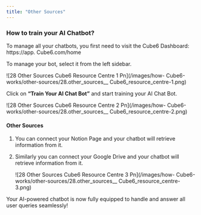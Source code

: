 ```yaml
---
title: "Other Sources"
---
```


### **How to train your AI Chatbot?**

To manage all your chatbots, you first need to visit the  Cube6 Dashboard:  https://app. Cube6.com/home

To manage your bot, select it from the left sidebar.

![28 Other Sources  Cube6 Resource Centre 1 Pn](/images/how- Cube6-works/other-sources/28.other_sources__ Cube6_resource_centre-1.png)

Click on **“Train Your AI Chat Bot”** and start training your AI Chat Bot.

![28 Other Sources  Cube6 Resource Centre 2 Pn](/images/how- Cube6-works/other-sources/28.other_sources__ Cube6_resource_centre-2.png)

#### **Other Sources**

1. You can connect your Notion Page and your chatbot will retrieve information from it.
2. Similarly you can connect your Google Drive and your chatbot will retrieve information from it.

   ![28 Other Sources  Cube6 Resource Centre 3 Pn](/images/how- Cube6-works/other-sources/28.other_sources__ Cube6_resource_centre-3.png)

Your AI-powered chatbot is now fully equipped to handle and answer all user queries seamlessly\!